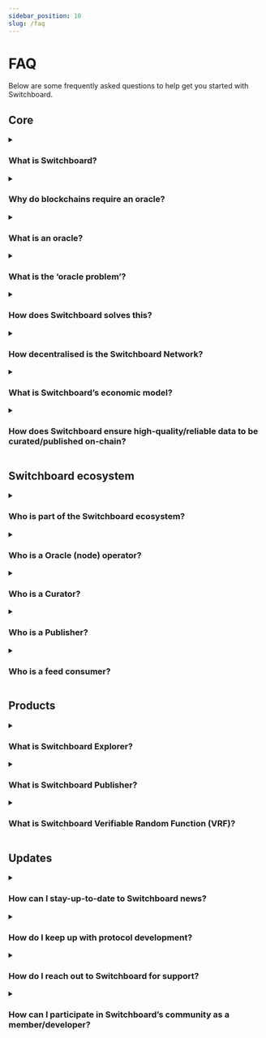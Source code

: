 ```yaml
---
sidebar_position: 10
slug: /faq
---
```


# FAQ

Below are some frequently asked questions to help get you started with
Switchboard.

## Core

<details>
<summary>

### What is Switchboard?

</summary>

Switchboard is a permission-less, customisable, multi-chain oracle protocol for
general-purpose (price, sports, events data) data feeds and verifiable
randomness.

The idea behind the company name, Switchboard was derived from the early stages
of phone networks. In the past, telephone operators shuffled telephone lines
around a switchboard to complete a circuit and forward a dialer’s call to the
next hop in the circut. Similarly, Switchboard is responsible for how data is
fetched and published through an oracle to reach its program.

Participants of the Switchboard protocol are named, Switchboard Operators.

</details>

<details>
<summary>

### Why do blockchains require an oracle?

</summary>

Blockchains are unable to acces off-chain information to themselves, hence
oracle solutions are required to bridge this gap to enable on-chain applications
to query information from the real world.

</details>

<details>
<summary>

### What is an oracle?

</summary>

An oracle is a gateway between blockchain and real world data.

An oracle is not the data source, it is an infrastructure layer for querying,
verifying and authenticating external data sources; which is relayed to the
blockchain for a smart contract to read and carry out necessary course of action
for its intended product.

</details>

<details>
<summary>

### What is the ‘oracle problem’?

</summary>

Incorrect reporting can lead to devastating outcomes for on-chain applications
dependent on the data feeds. Different oracle solutions vary in their approach
to solving the problem, often making different tradeoffs between relying on
highly centralized, trusted data providers, or more-decentralized networks with
economic and cryptographic security measures. Similarly, different use cases
vary in their requirements for speed, fidelity, and resolution of their data
feeds.

Other oracle solutions require developers to choose from a limited selection of
data feeds, and offer no easy way to publish their own custom feed for the data
sources they need. In a dynamic, changing world, this versatility is critical to
unlock the full potential of decentralized applications.

</details>

<details>
<summary>

### How does Switchboard solves this?

</summary>

**Permission-less**: Developers can build their own data feeds, and optionally
spin up an application-specific free-standing oracle network for their feeds,
called an _oracle queue._

**Customization**: Different feeds and queues can be configured with a variety
of parameters, allowing developers to decide for themselves how to optimally
balance decentralization, security, and speed for their own unique use case.

**Decentralization**: Developers can decide between flexible governance options,
such as DAO governance, multisigs, privileged admins, or immutable definitions.

</details>

<details>
<summary>

### How decentralised is the Switchboard Network?

</summary>

Switchboard's oracle architecture consists of multiple staked nodes, our network page
[https://switchboard.xyz/network](https://switchboard.xyz/network) displays the number
of oracles live. To understand the architecture better, navigate to the
[Network docs](https://docs.switchboard.xyz/network) to deep dive.

</details>

<details>
<summary>

### What is Switchboard’s economic model?

</summary>

For operating data feeds, user has to fund an upfront capital (dependant on how the feed
is configured) that consists of transaction fees and oracle incentives to ensure oracles
are incentivised to publish good data.
For a deeper look: [https://docs.switchboard.xyz/feeds/cost](https://docs.switchboard.xyz/feeds/cost)
  
For utilizing VRFs (currently only on Solana), user has to pay 0.002 SOL on every request
of randomness, similar to data feeds, the fees consists of mainly transaction fees (math
and compute costs) and oracle incentives.

</details>

<details>
<summary>

### How does Switchboard ensure high-quality/reliable data to be curated/published on-chain?

</summary>

Switchboard is a permissionless oracle protocol. Hence, all data feeds are different based
on its use cases and types of data needed. It is a best practice to ensure data feed
reliability before utilizing for all purposes.
  
For a deeper look a Best Practices: (https://docs.switchboard.xyz/feeds/best-practices)[https://docs.switchboard.xyz/feeds/best-practices]

</details>

## Switchboard ecosystem

<details>
<summary>

### Who is part of the Switchboard ecosystem?

</summary>

The roler players who belongs to the Switchboard ecosystem consists of Oracle
(node) operators, Curators, Publishers and the feed consumers themselves.

Find out more about the role players in the Switchboard ecosystem here:
[https://switchboard.xyz/ecosystem](https://switchboard.xyz/ecosystem)

</details>

<details>
<summary>

### Who is a Oracle (node) operator?

</summary>

**Oracle operators** are the engine of the network, who maintain and run oracles
that exist between the blockchain and Web 2.

</details>

<details>
<summary>

### Who is a Curator?

</summary>

**Curators** are the explorers of the network and are responsible for
populatingfeed templates for Publishers to browse and build their data feeds.

</details>

<details>
<summary>

### Who is a Publisher?

</summary>

**Publishers** are the builders of the network and are responsible for browsing
the catalog and building, configuring, funding and publishing the data feeds.

</details>

<details>
<summary>

### Who is a feed consumer?

</summary>

**Feed consumers** are the end users of the network such as protocols or
developers. Protocols can be utilizing them to plug into their smart contracts
to power their specific applications; whereas developers can be utilizing them
to start their own side projects or learning to put oracles to use.

They are encouraged to help fund the leases of the utilized-feeds.

</details>

## Products

<details>
<summary>

### What is Switchboard Explorer?

</summary>

Explorer is an explore page where users scour for **published feeds** (that has
fixed parameters) and are able to take a feed’s public key to integrate it into
their programs.

</details>

<details>
<summary>

### What is Switchboard Publisher?

</summary>

Publisher is a core application where users shop for **curated feed templates**.
Other than looking for pre-curated/published feeds, Publisher has an in-built
low-code developer tool to Build-Your-Own-Feed. After selecting a curated feed
template or building out a feed, users will go through a configuration panel to
customise their parameters to fit to specific use case. At the end, the user
will sign 3 transactions to build, fund and gain authority to the feed.

</details>

<details>
<summary>

### What is Switchboard Verifiable Random Function (VRF)?

</summary>

Blockchains are not hardware, hence, true randomness is not achievable.
Switchboard’s VRF was modelled after Algorand’s **pseudo-random functio**n
implementation allowing verifiable randomness to be generated on-chain. Use
cases such as Casinos, game theory, NFT minting mechanism can be relied on VRF.

</details>

## Updates

<details>
<summary>

### How can I stay-up-to-date to Switchboard news?

</summary>

Switchboard has a diverse set of communication tools for our community. Check
them out below to stay up to date!

Twitter:
[https://twitter.com/switchboardxyz](https://twitter.com/switchboardxyz)

Medium: [https://switchboardxyz.medium.com](https://switchboardxyz.medium.com/)

Discord: [https://discord.gg/switchboardxyz](https://discord.gg/switchboardxyz)

Telegram: [https://t.me/switchboardxyz](https://t.me/switchboardxyz)

For more links:
[https://linktr.ee/switchboardxyz](https://linktr.ee/switchboardxyz)

</details>

<details>
<summary>

### How do I keep up with protocol development?

</summary>

Github: [https://github.com/switchboard-xyz](https://github.com/switchboard-xyz)

Crates:
[https://crates.io/crates/switchboard-v2](https://crates.io/crates/switchboard-v2)

Discord: [https://discord.gg/switchboardxyz](https://discord.gg/switchboardxyz)

</details>

<details>
<summary>

### How do I reach out to Switchboard for support?

</summary>

Switchboard [Discord](https://discord.gg/switchboardxyz) has a ticketing system
to help us attend to your queries!

</details>

<details>
<summary>

### How can I participate in Switchboard’s community as a member/developer?

</summary>

Stay tuned to workshops and bootcamps where you can participate to learn, build
and have fun!

If you've missed them, we do upload our workshop videos to
[Youtube](https://www.youtube.com/channel/UCWtKCm25s7UY3ufLBPWsg9g)!

</details>
